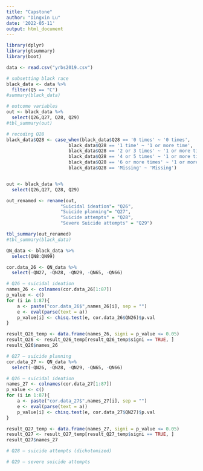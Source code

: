 ```yaml
---
title: "Capstone"
author: "Dingxin Lu"
date: '2022-05-11'
output: html_document
---
```


```r
library(dplyr)
library(gtsummary)
library(boot)

data <- read.csv("yrbs2019.csv")
```

```r
# subsetting black race
black_data <- data %>%
  filter(Q5 == "C")
#summary(black_data)

# outcome variables
out <- black_data %>%
  select(Q26,Q27, Q28, Q29)
#tbl_summary(out)

# recoding Q28
black_data$Q28 <- case_when(black_data$Q28 == '0 times' ~ '0 times',
                       black_data$Q28 == '1 time' ~ '1 or more time',
                       black_data$Q28 == '2 or 3 times' ~ '1 or more time',
                       black_data$Q28 == '4 or 5 times' ~ '1 or more time',
                       black_data$Q28 == '6 or more times' ~ '1 or more time',
                       black_data$Q28 == 'Missing' ~ 'Missing')


out <- black_data %>%
  select(Q26,Q27, Q28, Q29)

out_renamed <- rename(out,
                    "Suicidal ideation"= "Q26",
                    "Suicide planning"= "Q27",
                    "Suicide attempts" = "Q28",
                    "Severe Suicide attempts" = "Q29")

tbl_summary(out_renamed)
#tbl_summary(black_data)
```

```r
QN_data <- black_data %>%
  select(QN8:QN99)

cor.data_26 <- QN_data %>%
  select(-QN27, -QN28, -QN29, -QN65, -QN66)

# Q26 — suicidal ideation
names_26 <- colnames(cor.data_26[1:87])
p_value <- c()
for (i in 1:87){
    a <- paste("cor.data_26$",names_26[i], sep = "")
    e <- eval(parse(text = a))
    p_value[i] <- chisq.test(e, cor.data_26$QN26)$p.val
}

result_Q26_temp <- data.frame(names_26, signi = p_value <= 0.05)
result_Q26 <- result_Q26_temp[result_Q26_temp$signi == TRUE, ]
result_Q26$names_26
```


```r
# Q27 — suicide planning
cor.data_27 <- QN_data %>%
  select(-QN26, -QN28, -QN29, -QN65, -QN66)

# Q26 — suicidal ideation
names_27 <- colnames(cor.data_27[1:87])
p_value <- c()
for (i in 1:87){
    a <- paste("cor.data_27$",names_27[i], sep = "")
    e <- eval(parse(text = a))
    p_value[i] <- chisq.test(e, cor.data_27$QN27)$p.val
}

result_Q27_temp <- data.frame(names_27, signi = p_value <= 0.05)
result_Q27 <- result_Q27_temp[result_Q27_temp$signi == TRUE, ]
result_Q27$names_27
```

```r
# Q28 — suicide attempts (dichotomized)

```

```r
# Q29 — severe suicide attempts

```

